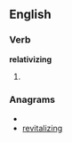 
==English==

===Verb===
'''relativizing'''

# {{present participle of|[[relativize]]}}

===Anagrams===
* {{alphagram|aegiiilnrtvz}}
* [[revitalizing#English|revitalizing]]